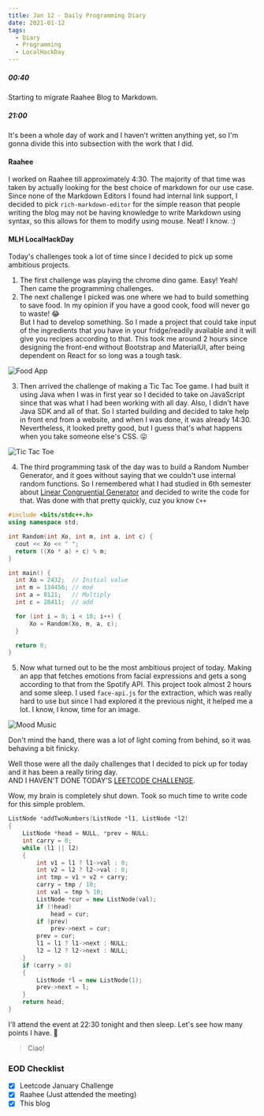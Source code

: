 ```yaml
---
title: Jan 12 - Daily Programming Diary
date: 2021-01-12
tags:
  - Diary
  - Programming
  - LocalHackDay
---
```


##### 00:40
Starting to migrate Raahee Blog to Markdown.

##### 21:00
It's been a whole day of work and I haven't written anything yet, so I'm gonna divide this into subsection with the work that I did.

#### Raahee
I worked on Raahee till approximately 4:30. The majority of that time was taken by actually looking for the best choice of markdown for our use case. Since none of the Markdown Editors I found had internal link support, I decided to pick `rich-markdown-editor` for the simple reason that people writing the blog may not be having knowledge to write Markdown using syntax, so this allows for them to modify using mouse. Neat! I know. :)

#### MLH LocalHackDay
Today's challenges took a lot of time since I decided to pick up some ambitious projects.

1. The first challenge was playing the chrome dino game. Easy! Yeah!  
Then came the programming challenges.
2. The next challenge I picked was one where we had to build something to save food. In my opinion if you have a good cook, food will never go to waste! 
😂  
But I had to develop something. So I made a project that could take input of the ingredients that you have in your fridge/readily available and it will give you recipes according to that. This took me around 2 hours since designing the front-end without Bootstrap and MaterialUI, after being dependent on React for so long was a tough task.

  ![Food App](./food-app.png)

3. Then arrived the challenge of making a Tic Tac Toe game. I had built it using Java when I was in first year so I decided to take on JavaScript since that was what I had been working with all day. Also, I didn't have Java SDK and all of that. So I started building and decided to take help in front end from a website, and when I was done, it was already 14:30. Nevertheless, it looked pretty good, but I guess that's what happens when you take someone else's CSS. 😛

  ![Tic Tac Toe](./tic-tac-toe.png)

4. The third programming task of the day was to build a Random Number Generator, and it goes without saying that we couldn't use internal random functions. So I remembered what I had studied in 6th semester about [Linear Congruential Generator](https://en.wikipedia.org/wiki/Linear_congruential_generator) and decided to write the code for that. Was done with that pretty quickly, cuz you know `C++`

  ```cpp
  #include <bits/stdc++.h>
  using namespace std;

  int Random(int Xo, int m, int a, int c) {
    cout << Xo << " ";
    return ((Xo * a) + c) % m;
  }

  int main() {
    int Xo = 2432;  // Initial value
    int m = 134456; // mod
    int a = 8121;   // Multiply
    int c = 28411;  // add

    for (int i = 0; i < 10; i++) {
        Xo = Random(Xo, m, a, c);
    }

    return 0;
  }
  ```

5. Now what turned out to be the most ambitious project of today. Making an app that fetches emotions from facial expressions and gets a song according to that from the Spotify API. This project took almost 2 hours and some sleep.
I used `face-api.js` for the extraction, which was really hard to use but since I had explored it the previous night, it helped me a lot. I know, I know, time for an image.

  ![Mood Music](./mood-music.png)

  Don't mind the hand, there was a lot of light coming from behind, so it was behaving a bit finicky.

Well those were all the daily challenges that I decided to pick up for today and it has been a really tiring day.  
AND I HAVEN'T DONE TODAY'S [LEETCODE CHALLENGE](https://leetcode.com/explore/featured/card/january-leetcoding-challenge-2021/580/week-2-january-8th-january-14th/3601/).

Wow, my brain is completely shut down. Took so much time to write code for this simple problem.

```cpp:title=add-two-numbers.cpp
ListNode *addTwoNumbers(ListNode *l1, ListNode *l2)
{
    ListNode *head = NULL, *prev = NULL;
    int carry = 0;
    while (l1 || l2)
    {
        int v1 = l1 ? l1->val : 0;
        int v2 = l2 ? l2->val : 0;
        int tmp = v1 + v2 + carry;
        carry = tmp / 10;
        int val = tmp % 10;
        ListNode *cur = new ListNode(val);
        if (!head)
            head = cur;
        if (prev)
            prev->next = cur;
        prev = cur;
        l1 = l1 ? l1->next : NULL;
        l2 = l2 ? l2->next : NULL;
    }
    if (carry > 0)
    {
        ListNode *l = new ListNode(1);
        prev->next = l;
    }
    return head;
}
```

I'll attend the event at 22:30 tonight and then sleep. Let's see how many points I have. 🎉 

> Ciao!

### EOD Checklist
- [x] Leetcode January Challenge
- [x] Raahee (Just attended the meeting)
- [x] This blog